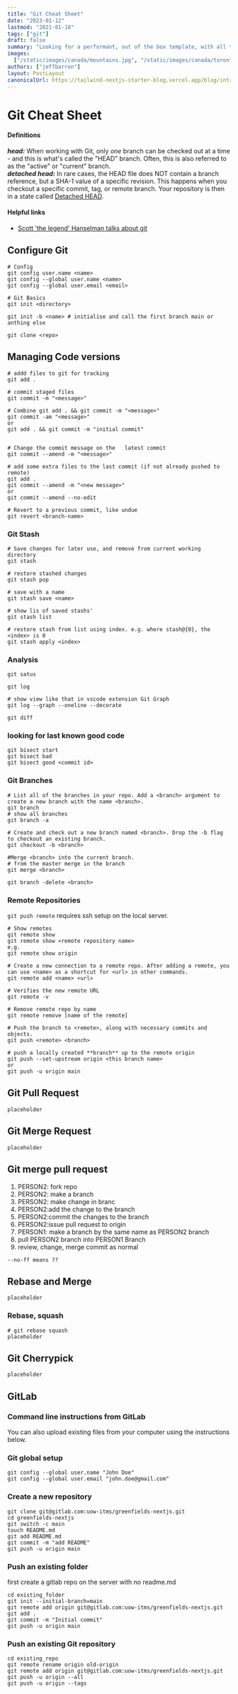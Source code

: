 ```yaml
---
title: "Git Cheat Sheet"
date: "2023-01-12"
lastmod: "2021-01-18"
tags: ["git"]
draft: false
summary: "Looking for a performant, out of the box template, with all the best in web technology to support your blogging needs? Checkout the Tailwind Nextjs Starter Blog template."
images:
  ["/static/images/canada/mountains.jpg", "/static/images/canada/toronto.jpg"]
authors: ["jeffbarron"]
layout: PostLayout
canonicalUrl: https://tailwind-nextjs-starter-blog.vercel.app/blog/introducing-tailwind-nextjs-starter-blog
---
```


# Git Cheat Sheet

#### Definitions

**_head:_** When working with Git, only *one* branch can be checked out at a time - and this is what's called the "HEAD" branch. Often, this is also referred to as the "active" or "current" branch.  
**_detached head:_** In rare cases, the HEAD file does NOT contain a branch reference, but a SHA-1 value of a specific revision. This happens when you checkout a specific commit, tag, or remote branch. Your repository is then in a state called [Detached HEAD](https://www.git-tower.com/learn/git/faq/detached-head-when-checkout-commit).

#### Helpful links

- [Scott 'the legend' Hanselman talks about git](https://youtu.be/Mfz8NQncwiQ?list=PL0M0zPgJ3HSesuPIObeUVQNbKqlw5U2Vr)

## Configure Git

```shell
# Config
git config user.name <name>
git config --global user.name <name>
git config --global user.email <email>

# Git Basics
git init <directory>

git init -b <name> # initialise and call the first branch main or anthing else

git clone <repo>
```

## Managing Code versions

```shell
# addd files to git for tracking
git add .

# commit staged files
git commit -m "<message>"

# Combine git add . && git commit -m "<message>"
git commit -am "<message>"
or
git add . && git commit -m "initial commit"


# Change the commit message on the   latest commit
git commit --amend -m "<message>"

# add some extra files to the last commit (if not already pushed to remote)
git add .
git commit --amend -m "<new message>"
or
git commit --amend --no-edit

# Revert to a previous commit, like undue
git revert <branch-name>

```

### Git Stash

```shell
# Save changes for later use, and remove from current working directory
git stash

# restore stashed changes
git stash pop

# save with a name
git stash save <name>

# show lis of saved stashs'
git stash list

# restore stash from list using index. e.g. where stash@{0}, the <index> is 0
git stash apply <index>
```

### Analysis

```shell
git satus

git log

# show view like that in vscode extension Git Graph
git log --graph --oneline --decorate

git diff

```

### looking for last known good code

```shell
git bisect start
git bisect bad
git bisect good <commit id>
```

### Git Branches

```shell
# List all of the branches in your repo. Add a <branch> argument to create a new branch with the name <branch>.
git branch
# show all branches
git branch -a

# Create and check out a new branch named <branch>. Drop the -b flag to checkout an existing branch.
git checkout -b <branch>

#Merge <branch> into the current branch.
# from the master merge in the branch
git merge <branch>

git branch -delete <branch>
```

### Remote Repositories

`git push remote` requires ssh setup on the local server.

```shell
# Show remotes
git remote show
git remote show <remote repository name>
e.g.
git remote show origin

# Create a new connection to a remote repo. After adding a remote, you can use <name> as a shortcut for <url> in other commands.
git remote add <name> <url>

# Verifies the new remote URL
git remote -v

# Remove remote repo by name
git remote remove [name of the remote]

# Push the branch to <remote>, along with necessary commits and objects.
git push <remote> <branch>

# push a locally created **branch** up to the remote origin
git push --set-upstream origin <this branch name>
or
git push -u origin main
```

## Git Pull Request

```shell
placeholder
```

## Git Merge Request

```shell
placeholder
```

## Git merge pull request

1. PERSON2: fork repo
2. PERSON2: make a branch
3. PERSON2: make change in branc
4. PERSON2:add the change to the branch
5. PERSON2:commit the changes to the branch
6. PERSON2:issue pull request to origin
7. PERSON1: make a branch by the same name as PERSON2 branch
8. pull PERSON2 branch into PERSON1 Branch
9. review, change, merge commit as normal

```shell
--no-ff means ??
```

## Rebase and Merge

```shell
placeholder
```

### Rebase, squash

```shell
# git rebase squash
placeholder
```

## Git Cherrypick

```shell
placeholder
```

## GitLab

### Command line instructions from GitLab

You can also upload existing files from your computer using the instructions below.

### Git global setup

```shell
git config --global user.name "John Doe"
git config --global user.email "john.doe@gmail.com"
```

### Create a new repository

```shell
git clone git@gitlab.com:uow-itms/greenfields-nextjs.git
cd greenfields-nextjs
git switch -c main
touch README.md
git add README.md
git commit -m "add README"
git push -u origin main
```

### Push an existing folder

first create a gitlab repo on the server with no readme.md

```shell
cd existing_folder
git init --initial-branch=main
git remote add origin git@gitlab.com:uow-itms/greenfields-nextjs.git
git add .
git commit -m "Initial commit"
git push -u origin main
```

### Push an existing Git repository

```shell
cd existing_repo
git remote rename origin old-origin
git remote add origin git@gitlab.com:uow-itms/greenfields-nextjs.git
git push -u origin --all
git push -u origin --tags
```
